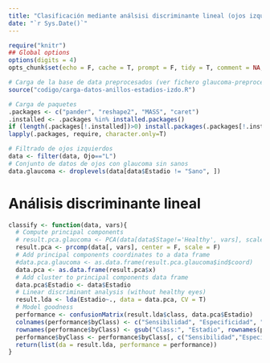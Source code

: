 ```yaml
---
title: "Clasificación mediante análsisi discriminante lineal (ojos izquierdos)"
date: "`r Sys.Date()`"
---
```


```r
require("knitr")
## Global options
options(digits = 4)
opts_chunk$set(echo = F, cache = T, prompt = F, tidy = T, comment = NA, message = F, warning = F, dev = "svg")
```

```r
# Carga de la base de data preprocesados (ver fichero glaucoma-preprocesamiento-data.r)
source("codigo/carga-datos-anillos-estadios-izdo.R")
```

```r
# Carga de paquetes
.packages <- c("pander", "reshape2", "MASS", "caret")
.installed <- .packages %in% installed.packages()
if (length(.packages[!.installed])>0) install.packages(.packages[!.installed])
lapply(.packages, require, character.only=T)
```

```r
# Filtrado de ojos izquierdos
data <- filter(data, Ojo=="L")
# Conjunto de datos de ojos con glaucoma sin sanos
data.glaucoma <- droplevels(data[data$Estadio != "Sano", ])
```

# Análisis discriminante lineal

```r
classify <- function(data, vars){
  # Compute principal components
  # result.pca.glaucoma <- PCA(data[data$Stage!='Healthy', vars], scale.unit = F, graph=F, ncp = length(vars)) 
  result.pca <- prcomp(data[, vars], center = F, scale = F)
  # Add principal components coordinates to a data frame  
  #data.pca.glaucoma <- as.data.frame(result.pca.glaucoma$ind$coord)
  data.pca <- as.data.frame(result.pca$x)
  # Add cluster to principal components data frame
  data.pca$Estadio <- data$Estadio
  # Linear discriminant analysis (without healthy eyes)
  result.lda <- lda(Estadio~., data = data.pca, CV = T)
  # Model goodness
  performance <- confusionMatrix(result.lda$class, data.pca$Estadio)
  colnames(performance$byClass) <- c("Sensibilidad", "Especificidad", "VPP", "VPN", "Precisión", "Exhaustividad", "Medida.F", "Prevalencia", "Detection.Rate", "Detection.Prevalence", "Precisión.Global")
  rownames(performance$byClass) <- gsub("Class:", "Estadio", rownames(performance$byClass))
  performance$byClass <- performance$byClass[, c("Sensibilidad","Especificidad","Precisión.Global")]
  return(list(da = result.lda, performance = performance))
}
```

<!-- ## Comparación de modelos -->

<!-- ```{r model-comparison} -->
<!-- # Comparison of classification models with different variables -->
<!-- accuracy.table <- data.frame(vars=character(), accuracy1=double(), accuracy2=double()) -->
<!-- # All the variables -->
<!-- vars <- "Todas las variables" -->
<!-- classification.glaucoma <- classify(data.glaucoma, vars = varRims) -->
<!-- classification <- classify(data, vars = varRims) -->
<!-- accuracy.table %<>% add_row(vars = vars, accuracy1 = classification.glaucoma$performance$overall[1], accuracy2 = classification$performance$overall[1]) -->
<!-- # Clusters basados en todos los sectores globales y temporales inferiores -->
<!-- vars <- "Sectores G y TI del BMO y todos los anillos" -->
<!-- classification.glaucoma <- classify(data.glaucoma, vars=c(varG, varTI)) -->
<!-- classification <- classify(data, vars=c(varG, varTI)) -->
<!-- accuracy.table %<>% add_row(vars=vars, accuracy1=classification.glaucoma$performance$overall[1], accuracy2=classification$performance$overall[1]) -->
<!-- # classification basados en todos los sectores globales -->
<!-- vars <- "Sectores G del BMO y todos los anillos" -->
<!-- classification.glaucoma <- classify(data.glaucoma, vars=varG) -->
<!-- classification <- classify(data, vars=varG) -->
<!-- accuracy.table %<>% add_row(vars=vars, accuracy1=classification.glaucoma$performance$overall[1], accuracy2=classification$performance$overall[1]) -->
<!-- # classification basados en todos los sectores temporales inferiores -->
<!-- vars <- "Sectores TI del BMO y todos los anillos" -->
<!-- classification.glaucoma <- classify(data.glaucoma, vars=varTI) -->
<!-- classification <- classify(data, vars=varTI) -->
<!-- accuracy.table %<>% add_row(vars=vars, accuracy1=classification.glaucoma$performance$overall[1], accuracy2=classification$performance$overall[1]) -->
<!-- # classification basados en los sectores global y temporal inferior de losa Rims BMO y 3.5 -->
<!-- vars <- "Sectores G y TI del BMO y anillo 3.5" -->
<!-- classification.glaucoma <- classify(data.glaucoma, vars=c("AnilloBMO.G", "AnilloBMO.TI", "Anillo3.5.G", "Anillo3.5.TI")) -->
<!-- classification <- classify(data, vars=c("AnilloBMO.G", "AnilloBMO.TI", "Anillo3.5.G", "Anillo3.5.TI")) -->
<!-- accuracy.table %<>% add_row(vars=vars, accuracy1=classification.glaucoma$performance$overall[1], accuracy2=classification$performance$overall[1]) -->
<!-- # classification basados en los sectores global y temporal inferior del Rim BMO -->
<!-- vars <- "Sectores G y TI del BMO" -->
<!-- classification.glaucoma <- classify(data.glaucoma, vars=c("AnilloBMO.G", "AnilloBMO.TI")) -->
<!-- classification <- classify(data, vars=c("AnilloBMO.G", "AnilloBMO.TI")) -->
<!-- accuracy.table %<>% add_row(vars=vars, accuracy1=classification.glaucoma$performance$overall[1], accuracy2=classification$performance$overall[1]) -->
<!-- # classification basados en los sectores global y temporal inferior del Rim 3.5 -->
<!-- vars <- "Sectores G y TI del anillo 3.5" -->
<!-- classification.glaucoma <- classify(data.glaucoma, vars=c("Anillo3.5.G", "Anillo3.5.TI")) -->
<!-- classification <- classify(data, vars=c("Anillo3.5.G", "Anillo3.5.TI")) -->
<!-- accuracy.table %<>% add_row(vars=vars, accuracy1=classification.glaucoma$performance$overall[1], accuracy2=classification$performance$overall[1]) -->
<!-- # classification basados en los sectores global de los Rims BMO y 3.5 -->
<!-- vars <- "Sectores G del BMO y el anillo 3.5" -->
<!-- classification.glaucoma <- classify(data.glaucoma, vars=c("AnilloBMO.G", "Anillo3.5.G")) -->
<!-- classification <- classify(data, vars=c("AnilloBMO.G", "Anillo3.5.G")) -->
<!-- accuracy.table %<>% add_row(vars=vars, accuracy1=classification.glaucoma$performance$overall[1], accuracy2=classification$performance$overall[1]) -->
<!-- # classification basados en los sectores temporales inferiores de los Rims BMO y 3.5 -->
<!-- vars <- "Sectores TI del BMO y el anillo 3.5" -->
<!-- classification.glaucoma <- classify(data.glaucoma, vars=c("AnilloBMO.TI", "Anillo3.5.TI")) -->
<!-- classification <- classify(data, vars=c("AnilloBMO.TI", "Anillo3.5.TI")) -->
<!-- accuracy.table %<>% add_row(vars=vars, accuracy1=classification.glaucoma$performance$overall[1], accuracy2=classification$performance$overall[1]) -->
<!-- # classification basados el sector global del Rim BMO -->
<!-- vars <- "Sector G del BMO" -->
<!-- classification.glaucoma <- classify(data.glaucoma, vars="AnilloBMO.G") -->
<!-- classification <- classify(data, vars="AnilloBMO.G") -->
<!-- accuracy.table %<>% add_row(vars=vars, accuracy1=classification.glaucoma$performance$overall[1], accuracy2=classification$performance$overall[1]) -->
<!-- # classification basados el sector global del Rim 3.5 -->
<!-- vars <- "Sector G del 3.5 rim" -->
<!-- classification.glaucoma <- classify(data.glaucoma, vars="Anillo3.5.G") -->
<!-- classification <- classify(data, vars="Anillo3.5.G") -->
<!-- accuracy.table %<>% add_row(vars=vars, accuracy1=classification.glaucoma$performance$overall[1], accuracy2=classification$performance$overall[1]) -->
<!-- # classification basados el sector temporal inferior del Rim BMO -->
<!-- vars <- "Sector TI del BMO" -->
<!-- classification.glaucoma <- classify(data.glaucoma, vars="AnilloBMO.TI") -->
<!-- classification <- classify(data, vars="AnilloBMO.TI") -->
<!-- accuracy.table %<>% add_row(vars=vars, accuracy1=classification.glaucoma$performance$overall[1], accuracy2=classification$performance$overall[1]) -->
<!-- # classification basados el sector temporal inferior del Rim 3.5 -->
<!-- vars <- "Sector TI del anillo 3.5" -->
<!-- classification.glaucoma <- classify(data.glaucoma, vars="Anillo3.5.TI") -->
<!-- classification <- classify(data, vars="Anillo3.5.TI") -->
<!-- accuracy.table %<>% add_row(vars=vars, accuracy1=classification.glaucoma$performance$overall[1], accuracy2=classification$performance$overall[1]) -->

<!-- colnames(accuracy.table) <- c("Variables usadas en el modelo", "Precisión global<br> sin incluir ojos sanos", "Precisión global<br> incluyendo ojos sanos") -->
<!-- pander(accuracy.table, justify = c('left', 'right', 'right'),  split.cells = c(25, 1, 1)) -->
<!-- ``` -->

<!-- ## Modelo usando todas las variables -->

<!-- ### Matriz de confusión sin incluir ojos sanos -->

<!-- ```{r confusion-matrix-without-healthy-eyes} -->
<!-- classification.glaucoma <- classify(data.glaucoma, vars=varRims) -->
<!-- pander(classification.glaucoma$performance$table) -->
<!-- ``` -->

<!-- ### Evaluación del modelo sin incluir ojos sanos -->

<!-- ```{r performance-without-healthy-eyes} -->
<!-- pander(classification.glaucoma$performance$byClass, split.cells = 1) -->
<!-- ``` -->

<!-- ### Matriz de confusión incluyendo ojos sanos -->

<!-- ```{r confusion-matrix-with-healthy-eyes} -->
<!-- classification <- classify(data, vars=varRims) -->
<!-- pander(classification$performance$table) -->
<!-- ``` -->

<!-- ### Evaluación del modelo incluyendo ojos sanos -->

<!-- ```{r performance-with-healthy-eyes} -->
<!-- pander(classification$performance$byClass, split.cells = 1) -->
<!-- ``` -->

<!-- ## Modelo usando los sectores G y TI del BMO y todos los anillos -->

<!-- ### Matriz de confusión sin incluir ojos sanos -->

<!-- ```{r confusion-matrix-without-healthy-eyes-G-TI} -->
<!-- classification.glaucoma <- classify(data.glaucoma, vars=c(varG, varTI)) -->
<!-- pander(classification.glaucoma$performance$table) -->
<!-- ``` -->

<!-- ### Evaluación del modelo sin incluir ojos sanos -->

<!-- ```{r performance-without-healthy-eyes-G-TI} -->
<!-- pander(classification.glaucoma$performance$byClass, split.cells = 1) -->
<!-- ``` -->

<!-- ### Matriz de confusión incluyendo ojos sanos -->

<!-- ```{r confusion-matrix-with-healthy-eyes-G-TI} -->
<!-- classification <- classify(data, vars=c(varG, varTI)) -->
<!-- pander(classification$performance$table) -->
<!-- ``` -->

<!-- ### Evaluación del modelo incluyendo ojos sanos -->

<!-- ```{r performance-with-healthy-eyes-G-TI} -->
<!-- pander(classification$performance$byClass, split.cells = 1) -->
<!-- ``` -->

<!-- ## Modelo usando los sectores G y TI del BMO y el anillo 3.5 -->

<!-- ### Matriz de confusión sin incluir ojos sanos -->

<!-- ```{r confusion-matrix-without-healthy-eyes-G-TI-BMO-3.5} -->
<!-- classification.glaucoma <- classify(data.glaucoma, vars=c("AnilloBMO.G", "AnilloBMO.TI", "Anillo3.5.G", "Anillo3.5.TI")) -->
<!-- pander(classification.glaucoma$performance$table) -->
<!-- ``` -->

<!-- ### Evaluación del modelo sin incluir ojos sanos -->

<!-- ```{r performance-without-healthy-eyes-G-TI-BMO-3.5} -->
<!-- pander(classification.glaucoma$performance$byClass, split.cells = 1) -->
<!-- ``` -->

<!-- ### Matriz de confusión incluyendo ojos sanos -->

<!-- ```{r confusion-matrix-with-healthy-eyes-G-TI-BMO-3.5} -->
<!-- classification <- classify(data, vars=c("AnilloBMO.G", "AnilloBMO.TI", "Anillo3.5.G", "Anillo3.5.TI")) -->
<!-- pander(classification$performance$table) -->
<!-- ``` -->

<!-- ### Evaluación del modelo incluyendo ojos sanos -->

<!-- ```{r performance-with-healthy-eyes-G-TI-BMO-3.5} -->
<!-- pander(classification$performance$byClass, split.cells = 1) -->
<!-- ``` -->



